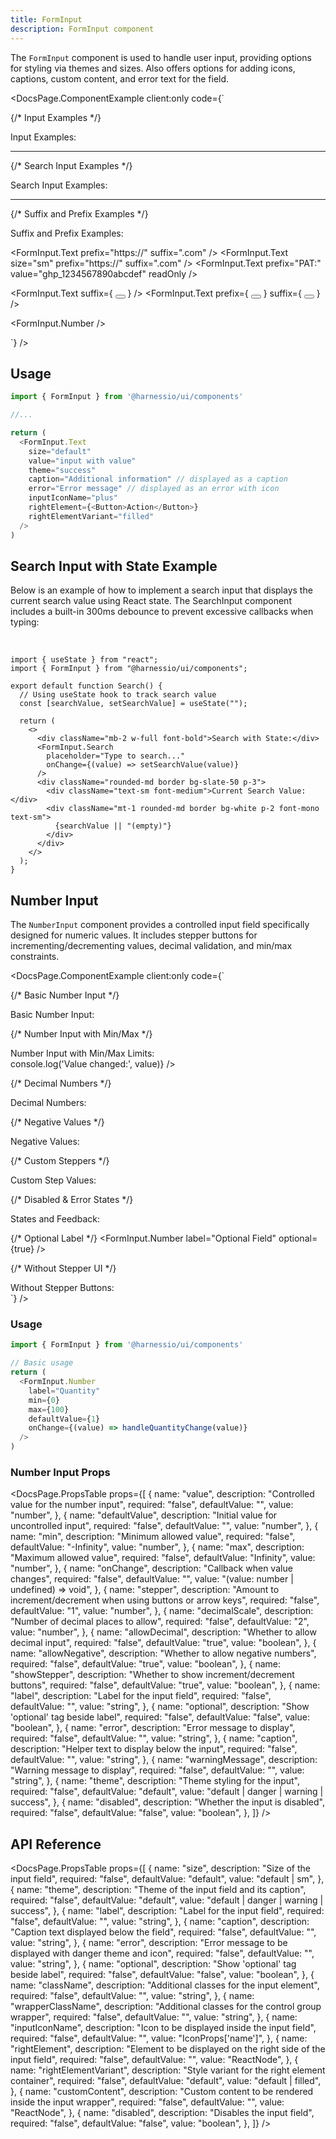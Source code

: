 ```yaml
---
title: FormInput
description: FormInput component
---
```


The `FormInput` component is used to handle user input, providing options for styling via themes and sizes.
Also offers options for adding icons, captions, custom content, and error text for the field.


<DocsPage.ComponentExample
  client:only
  code={`<div className="flex flex-col gap-12 min-w-[400px]">
  {/* Input Examples */}
  <div className="font-bold w-full mb-2">Input Examples:</div>
  <FormInput.Text placeholder="Enter the value" />
  <FormInput.Text disabled placeholder="Username" label="Disabled Input" />
  <FormInput.Text 
    label="Success Input" 
    id="someinput" 
    value="input with value" 
    placeholder="Enter the value" 
    theme="success" 
  />
  <FormInput.Text 
    theme="danger" 
    label="Input with Error" 
    error="This field is required" 
  />
  <FormInput.Text 
    theme="warning" 
    label="Input with Warning" 
    warningMessage="Please double-check this field" 
  />
  <FormInput.Text 
    size="sm" 
    label="Small Input" 
    placeholder="Enter the small value" 
  />
  
  <hr />

{/* Search Input Examples */}

<div className="font-bold w-full mb-2">Search Input Examples:</div>
<FormInput.Search />
<FormInput.Search disabled />

<hr />

{/* Suffix and Prefix Examples */}

<div className="font-bold w-full mb-2">Suffix and Prefix Examples:</div>

<FormInput.Text prefix="https://" suffix=".com" />
<FormInput.Text size="sm" prefix="https://" suffix=".com" />
<FormInput.Text prefix="PAT:" value="ghp_1234567890abcdef" readOnly />

<FormInput.Text
  suffix={
    <Button variant="outline" iconOnly>
      <Icon name="chevron-right" size={14} />
    </Button>
  }
/>
<FormInput.Text
  prefix={
    <Button variant="outline" iconOnly>
      <Icon name="minus" size={14} />
    </Button>
  }
  suffix={
    <Button variant="outline" iconOnly>
      <Icon name="plus" size={14} />
    </Button>
  }
/>

<FormInput.Number />
</div>`}
/>

## Usage

```typescript jsx
import { FormInput } from '@harnessio/ui/components'

//...

return (
  <FormInput.Text
    size="default"
    value="input with value"
    theme="success"
    caption="Additional information" // displayed as a caption
    error="Error message" // displayed as an error with icon
    inputIconName="plus"
    rightElement={<Button>Action</Button>}
    rightElementVariant="filled"
  />
)
```

## Search Input with State Example

Below is an example of how to implement a search input that displays the current search value using React state. The SearchInput component includes a built-in 300ms debounce to prevent excessive callbacks when typing:

&nbsp;

<SearchInputDoc client:only />

```tsx
import { useState } from "react";
import { FormInput } from "@harnessio/ui/components";

export default function Search() {
  // Using useState hook to track search value
  const [searchValue, setSearchValue] = useState("");

  return (
    <>
      <div className="mb-2 w-full font-bold">Search with State:</div>
      <FormInput.Search
        placeholder="Type to search..."
        onChange={(value) => setSearchValue(value)}
      />
      <div className="rounded-md border bg-slate-50 p-3">
        <div className="text-sm font-medium">Current Search Value:</div>
        <div className="mt-1 rounded-md border bg-white p-2 font-mono text-sm">
          {searchValue || "(empty)"}
        </div>
      </div>
    </>
  );
}
```

## Number Input

The `NumberInput` component provides a controlled input field specifically designed for numeric values. It includes stepper buttons for incrementing/decrementing values, decimal validation, and min/max constraints.

<DocsPage.ComponentExample
  client:only
  code={`<div className="flex flex-col gap-8 min-w-[400px]">
  {/* Basic Number Input */}
  <div className="font-bold w-full mb-2">Basic Number Input:</div>
  <FormInput.Number label="Basic Number Input" placeholder="Enter a number" />
  
  {/* Number Input with Min/Max */}
  <div className="font-bold w-full mb-2">Number Input with Min/Max Limits:</div>
  <FormInput.Number 
    label="Limited Range (0-10)" 
    min={0} 
    max={10} 
    defaultValue={5}
    onChange={(value) => console.log('Value changed:', value)} 
  />
  
  {/* Decimal Numbers */}
  <div className="font-bold w-full mb-2">Decimal Numbers:</div>
  <FormInput.Number 
    label="With Decimals" 
    decimalScale={2} 
    allowDecimal={true}
    defaultValue={3.14} 
  />
  <FormInput.Number 
    label="Integer Only" 
    allowDecimal={false}
    defaultValue={42} 
  />
  
  {/* Negative Values */}
  <div className="font-bold w-full mb-2">Negative Values:</div>
  <FormInput.Number 
    label="Allow Negative" 
    allowNegative={true} 
    defaultValue={-10} 
  />
  <FormInput.Number 
    label="Positive Only" 
    allowNegative={false} 
    min={0}
    defaultValue={10} 
  />
  
  {/* Custom Steppers */}
  <div className="font-bold w-full mb-2">Custom Step Values:</div>
  <FormInput.Number 
    label="Increment by 0.1" 
    stepper={0.1} 
    decimalScale={1}
    defaultValue={1.0} 
  />
  <FormInput.Number 
    label="Increment by 5" 
    stepper={5} 
    defaultValue={10} 
  />
  
  {/* Disabled & Error States */}
  <div className="font-bold w-full mb-2">States and Feedback:</div>
  <FormInput.Number 
    label="Disabled Input" 
    disabled 
    defaultValue={50} 
  />
  <FormInput.Number 
    label="With Error" 
    error="Please enter a valid number" 
    theme="danger"
  />
  <FormInput.Number 
    label="With Warning" 
    warningMessage="This is a high value" 
    theme="warning"
    defaultValue={95}
  />
  <FormInput.Number 
    label="With Caption" 
    caption="Enter your preferred quantity" 
    defaultValue={1}
  />
  
  {/* Optional Label */}
  <FormInput.Number 
    label="Optional Field" 
    optional={true} 
  />
  
  {/* Without Stepper UI */}
  <div className="font-bold w-full mb-2">Without Stepper Buttons:</div>
  <FormInput.Number 
    label="No Stepper UI" 
    showStepper={false} 
    placeholder="Enter a number manually"
  />
</div>`}
/>

### Usage

```typescript jsx
import { FormInput } from '@harnessio/ui/components'

// Basic usage
return (
  <FormInput.Number
    label="Quantity"
    min={0}
    max={100}
    defaultValue={1}
    onChange={(value) => handleQuantityChange(value)}
  />
)
```

### Number Input Props

<DocsPage.PropsTable
  props={[
    {
      name: "value",
      description: "Controlled value for the number input",
      required: "false",
      defaultValue: "",
      value: "number",
    },
    {
      name: "defaultValue",
      description: "Initial value for uncontrolled input",
      required: "false",
      defaultValue: "",
      value: "number",
    },
    {
      name: "min",
      description: "Minimum allowed value",
      required: "false",
      defaultValue: "-Infinity",
      value: "number",
    },
    {
      name: "max",
      description: "Maximum allowed value",
      required: "false",
      defaultValue: "Infinity",
      value: "number",
    },
    {
      name: "onChange",
      description: "Callback when value changes",
      required: "false",
      defaultValue: "",
      value: "(value: number | undefined) => void",
    },
    {
      name: "stepper",
      description: "Amount to increment/decrement when using buttons or arrow keys",
      required: "false",
      defaultValue: "1",
      value: "number",
    },
    {
      name: "decimalScale",
      description: "Number of decimal places to allow",
      required: "false",
      defaultValue: "2",
      value: "number",
    },
    {
      name: "allowDecimal",
      description: "Whether to allow decimal input",
      required: "false",
      defaultValue: "true",
      value: "boolean",
    },
    {
      name: "allowNegative",
      description: "Whether to allow negative numbers",
      required: "false",
      defaultValue: "true",
      value: "boolean",
    },
    {
      name: "showStepper",
      description: "Whether to show increment/decrement buttons",
      required: "false",
      defaultValue: "true",
      value: "boolean",
    },
    {
      name: "label",
      description: "Label for the input field",
      required: "false",
      defaultValue: "",
      value: "string",
    },
    {
      name: "optional",
      description: "Show 'optional' tag beside label",
      required: "false",
      defaultValue: "false",
      value: "boolean",
    },
    {
      name: "error",
      description: "Error message to display",
      required: "false",
      defaultValue: "",
      value: "string",
    },
    {
      name: "caption",
      description: "Helper text to display below the input",
      required: "false",
      defaultValue: "",
      value: "string",
    },
    {
      name: "warningMessage",
      description: "Warning message to display",
      required: "false",
      defaultValue: "",
      value: "string",
    },
    {
      name: "theme",
      description: "Theme styling for the input",
      required: "false",
      defaultValue: "default",
      value: "default | danger | warning | success",
    },
    {
      name: "disabled",
      description: "Whether the input is disabled",
      required: "false",
      defaultValue: "false",
      value: "boolean",
    },
  ]}
/>

## API Reference

<DocsPage.PropsTable
  props={[
    {
      name: "size",
      description: "Size of the input field",
      required: "false",
      defaultValue: "default",
      value: "default | sm",
    },
    {
      name: "theme",
      description: "Theme of the input field and its caption",
      required: "false",
      defaultValue: "default",
      value: "default | danger | warning | success",
    },
    {
      name: "label",
      description: "Label for the input field",
      required: "false",
      defaultValue: "",
      value: "string",
    },
    {
      name: "caption",
      description: "Caption text displayed below the field",
      required: "false",
      defaultValue: "",
      value: "string",
    },
    {
      name: "error",
      description: "Error message to be displayed with danger theme and icon",
      required: "false",
      defaultValue: "",
      value: "string",
    },
    {
      name: "optional",
      description: "Show 'optional' tag beside label",
      required: "false",
      defaultValue: "false",
      value: "boolean",
    },
    {
      name: "className",
      description: "Additional classes for the input element",
      required: "false",
      defaultValue: "",
      value: "string",
    },
    {
      name: "wrapperClassName",
      description: "Additional classes for the control group wrapper",
      required: "false",
      defaultValue: "",
      value: "string",
    },
    {
      name: "inputIconName",
      description: "Icon to be displayed inside the input field",
      required: "false",
      defaultValue: "",
      value: "IconProps['name']",
    },
    {
      name: "rightElement",
      description:
        "Element to be displayed on the right side of the input field",
      required: "false",
      defaultValue: "",
      value: "ReactNode",
    },
    {
      name: "rightElementVariant",
      description: "Style variant for the right element container",
      required: "false",
      defaultValue: "default",
      value: "default | filled",
    },
    {
      name: "customContent",
      description: "Custom content to be rendered inside the input wrapper",
      required: "false",
      defaultValue: "",
      value: "ReactNode",
    },
    {
      name: "disabled",
      description: "Disables the input field",
      required: "false",
      defaultValue: "false",
      value: "boolean",
    },
  ]}
/>
